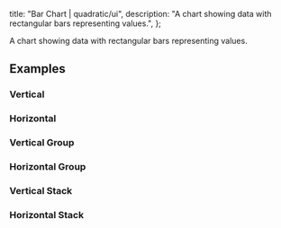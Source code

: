 
  title: "Bar Chart | quadratic/ui",
  description: "A chart showing data with rectangular bars representing values.",
};

<Title>Bar Chart</Title>
<Description>A chart showing data with rectangular bars representing values.</Description>
<ComponentPreview id="visxBarChart" />

## Examples

### Vertical
<ComponentPreview id="visxBarChart" />

### Horizontal
<ComponentPreview id="visxBarChartHorizontal" />

### Vertical Group
<ComponentPreview id="visxBarChartGroup" />

### Horizontal Group
<ComponentPreview id="visxBarChartHorizontalGroup" />

### Vertical Stack
<ComponentPreview id="visxBarChartStack" />

### Horizontal Stack
<ComponentPreview id="visxBarChartHorizontalStack" />